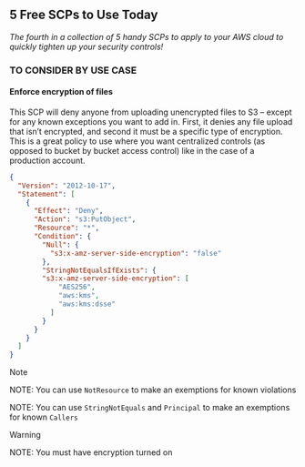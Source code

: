 ## 5 Free SCPs to Use Today

*The fourth in a collection of 5 handy SCPs to apply to your AWS cloud to quickly tighten up your security controls!*

### TO CONSIDER BY USE CASE

#### Enforce encryption of files

This SCP will deny anyone from uploading unencrypted files to S3 – except for any known exceptions you want to add in. First, it denies any file upload that isn’t encrypted, and second it must be a specific type of encryption. This is a great policy to use where you want centralized controls (as opposed to bucket by bucket access control) like in the case of a production account.

```json
{
  "Version": "2012-10-17",
  "Statement": [
    {
      "Effect": "Deny",
      "Action": "s3:PutObject",
      "Resource": "*",
      "Condition": {
        "Null": {
          "s3:x-amz-server-side-encryption": "false"
        },
        "StringNotEqualsIfExists": {
        "s3:x-amz-server-side-encryption": [
            "AES256",
            "aws:kms",
            "aws:kms:dsse"
          ]
        }
      }
    }
  ]
}
```

> [!NOTE]
> NOTE: You can use `NotResource` to make an exemptions for known violations
> 
> NOTE: You can use `StringNotEquals` and `Principal` to make an exemptions for known `Callers` 
>

> [!WARNING]
> NOTE: You must have encryption turned on
>
